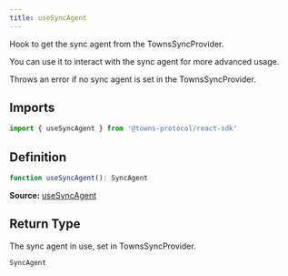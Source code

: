 ```yaml
---
title: useSyncAgent
---
```

Hook to get the sync agent from the TownsSyncProvider.

You can use it to interact with the sync agent for more advanced usage.

Throws an error if no sync agent is set in the TownsSyncProvider.

## Imports

```ts
import { useSyncAgent } from '@towns-protocol/react-sdk'
```

## Definition

```ts
function useSyncAgent(): SyncAgent
```

**Source:** [useSyncAgent](https://github.com/towns-protocol/towns/blob/main/packages/react-sdk/src/useSyncAgent.tsx)

## Return Type

The sync agent in use, set in TownsSyncProvider.

```ts
SyncAgent
```
